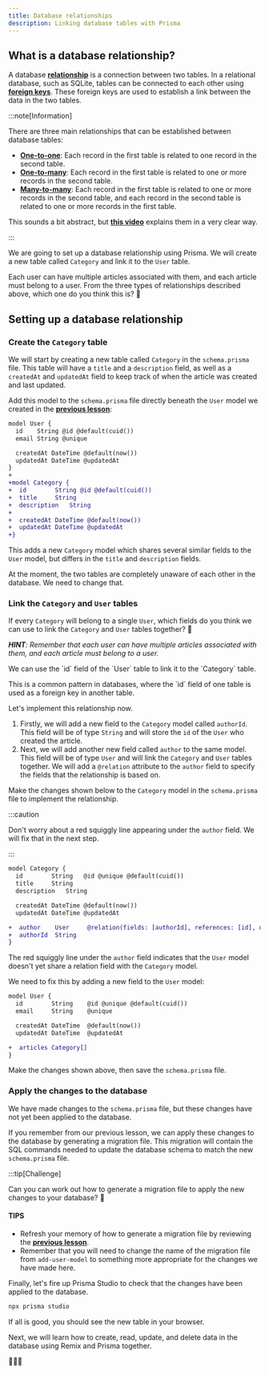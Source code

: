 ```yaml
---
title: Database relationships
description: Linking database tables with Prisma
---
```



## What is a database relationship?

A database [**relationship**](https://www.prisma.io/docs/orm/prisma-schema/data-model/relations) is a connection between two tables. In a relational database, such as SQLite, tables can be connected to each other using [**foreign keys**](https://www.prisma.io/docs/orm/prisma-schema/data-model/relations#relational-databases). These foreign keys are used to establish a link between the data in the two tables.

:::note[Information]

There are three main relationships that can be established between database tables:

- [**One-to-one**](https://www.prisma.io/docs/orm/prisma-schema/data-model/relations/one-to-one-relations): Each record in the first table is related to one record in the second table.
- [**One-to-many**](https://www.prisma.io/docs/orm/prisma-schema/data-model/relations/one-to-many-relations): Each record in the first table is related to one or more records in the second table.
- [**Many-to-many**](https://www.prisma.io/docs/orm/prisma-schema/data-model/relations/many-to-many-relations): Each record in the first table is related to one or more records in the second table, and each record in the second table is related to one or more records in the first table.

This sounds a bit abstract, but [**this video**](https://youtu.be/fpBYj55-zd8?si=nLyBxsfkBVdPzqKL) explains them in a very clear way.

:::

We are going to set up a database relationship using Prisma. We will create a new table called `Category` and link it to the `User` table.

Each user can have multiple articles associated with them, and each article must belong to a user. From the three types of relationships described above, which one do you think this is? 🤔

## Setting up a database relationship

### Create the `Category` table

We will start by creating a new table called `Category` in the `schema.prisma` file. This table will have a `title` and a `description` field, as well as a `createdAt` and `updatedAt` field to keep track of when the article was created and last updated.

Add this model to the `schema.prisma` file directly beneath the `User` model we created in the [**previous lesson**](/code-monster/guides/gamelog/prisma-schema):

```diff lang="tsx" title="prisma/schema.prisma"
model User {
  id    String @id @default(cuid())
  email String @unique

  createdAt DateTime @default(now())
  updatedAt DateTime @updatedAt
}
+
+model Category {
+  id        String @id @default(cuid())
+  title     String
+  description   String
+
+  createdAt DateTime @default(now())
+  updatedAt DateTime @updatedAt
+}
```

This adds a new `Category` model which shares several similar fields to the `User` model, but differs in the `title` and `description` fields.

At the moment, the two tables are completely unaware of each other in the database. We need to change that.

### Link the `Category` and `User` tables

If every `Category` will belong to a single `User`, which fields do you think we can use to link the `Category` and `User` tables together? 🤔

***HINT**: Remember that each user can have multiple articles associated with them, and each article must belong to a user.*

<MonsterReveal>
  <div>
    <p>We can use the `id` field of the `User` table to link it to the `Category` table.</p>
    <p>This is a common pattern in databases, where the `id` field of one table is used as a foreign key in another table.</p>
  </div>
</MonsterReveal>

Let's implement this relationship now.

1. Firstly, we will add a new field to the `Category` model called `authorId`. This field will be of type `String` and will store the `id` of the `User` who created the article.
2. Next, we will add another new field called `author` to the same model. This field will be of type `User` and will link the `Category` and `User` tables together. We will add a `@relation` attribute to the `author` field to specify the fields that the relationship is based on.

Make the changes shown below to the `Category` model in the `schema.prisma` file to implement the relationship.

:::caution

Don't worry about a red squiggly line appearing under the `author` field. We will fix that in the next step.

:::

```diff lang="tsx" title="prisma/schema.prisma"
model Category {
  id        String   @id @unique @default(cuid())
  title     String
  description   String

  createdAt DateTime @default(now())
  updatedAt DateTime @updatedAt

+  author    User     @relation(fields: [authorId], references: [id], onDelete: Cascade, onUpdate: Cascade)
+  authorId  String
}
```

The red squiggly line under the `author` field indicates that the `User` model doesn't yet share a relation field with the `Category` model.

We need to fix this by adding a new field to the `User` model:

```diff lang="tsx" title="prisma/schema.prisma"
model User {
  id        String    @id @unique @default(cuid())
  email     String    @unique

  createdAt DateTime  @default(now())
  updatedAt DateTime  @updatedAt

+  articles Category[]
}
```

Make the changes shown above, then save the `schema.prisma` file.

### Apply the changes to the database

We have made changes to the `schema.prisma` file, but these changes have not yet been applied to the database.

If you remember from our previous lesson, we can apply these changes to the database by generating a migration file. This migration will contain the SQL commands needed to update the database schema to match the new `schema.prisma` file.

:::tip[Challenge]

Can you can work out how to generate a migration file to apply the new changes to your database? 🤔

#### TIPS

- Refresh your memory of how to generate a migration file by reviewing the [**previous lesson**](/code-monster/guides/gamelog/prisma-schema#creating-a-migration-file).
- Remember that you will need to change the name of the migration file from `add-user-model` to something more appropriate for the changes we have made here.

Finally, let's fire up Prisma Studio to check that the changes have been applied to the database.

```bash
npx prisma studio
```

If all is good, you should see the new table in your browser.

Next, we will learn how to create, read, update, and delete data in the database using Remix and Prisma together.

🚀🚀🚀
